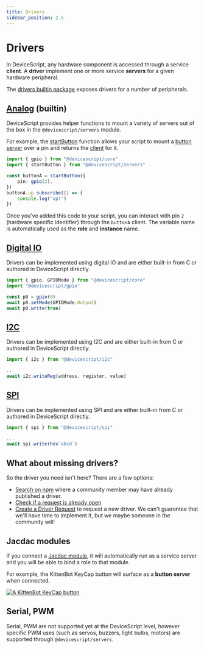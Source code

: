 ```yaml
---
title: Drivers
sidebar_position: 2.5
---
```


# Drivers

In DeviceScript, any hardware component is accessed through a service **client**.
A **driver** implement one or more service **servers** for a given hardware peripheral.

The [drivers builtin package](/developer/packages) exposes drivers for a number of peripherals.

## [Analog](/developer/drivers/analog) (builtin)

DeviceScript provides helper functions to mount a variety of servers out of the box
in the `@devicescript/servers` module.

For example, the [startButton](/api/drivers/button) function allows your script
to mount a [button server](https://microsoft.github.io/jacdac-docs/services/button)
over a pin and returns the [client](/api/clients/button) for it.

```ts no-run
import { gpio } from "@devicescript/core"
import { startButton } from "@devicescript/servers"

const buttonA = startButton({
    pin: gpio(2),
})
buttonA.up.subscribe(() => {
    console.log("up!")
})
```

Once you've added this code to your script, you can interact with pin `2`
(hardware specific identifier) through the `buttonA` client. The variable name is
automatically used as the **role** and **instance** name.

## [Digital IO](/developer/drivers/digital-io)

Drivers can be implemented using digital IO
and are either built-in from C or authored in DeviceScript directly.

```ts
import { gpio, GPIOMode } from "@devicescript/core"
import "@devicescript/gpio"

const p0 = gpio(0)
await p0.setMode(GPIOMode.Output)
await p0.write(true)
```

## [I2C](/developer/drivers/i2c)

Drivers can be implemented using I2C
and are either built-in from C or authored in DeviceScript directly.

```ts skip
import { i2c } from "@devicescript/i2c"

...
await i2c.writeReg(address, register, value)
```

## [SPI](/developer/drivers/spi)

Drivers can be implemented using SPI
and are either built-in from C or authored in DeviceScript directly.

```ts skip
import { spi } from "@devicescript/spi"

...
await spi.write(hex`abcd`)
```

## What about missing drivers?

So the driver you need isn't here? There are a few options:

-   [Search on npm](https://www.npmjs.com/search?q=devicescript) where a community member may have already published a driver.
-   [Check if a request is already open](https://github.com/microsoft/devicescript/labels/driver%20request)
-   [Create a Driver Request](https://github.com/microsoft/devicescript/issues/new?assignees=&labels=enhancement&projects=&template=feature_request.md&title=) to request a new driver. We can't guarantee that we'll have time to implement it, but we maybe someone in the community will!

## Jacdac modules

If you connect a [Jacdac module](https://aka.ms/jacdac), it will automatically run as a service server and
you will be able to bind a role to that module.

For example, the KittenBot KeyCap button will surface as a **button server** when connected.

[![A KittenBot KeyCap button](https://microsoft.github.io/jacdac-docs/images/devices/kittenbot/keycapbuttonv10.list.jpg "KittenBot KeyCap button")](https://microsoft.github.io/jacdac-docs/devices/kittenbot/keycapbuttonv10/)

## Serial, PWM

Serial, PWM are not supported yet at the DeviceScript level,
however specific PWM uses (such as servos, buzzers, light bulbs, motors)
are supported through `@devicescript/servers`.
